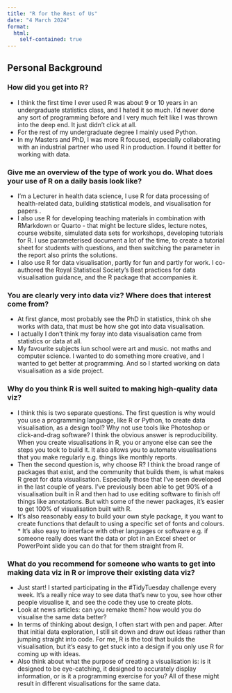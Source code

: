 ```yaml
---
title: "R for the Rest of Us"
date: "4 March 2024"
format:
  html: 
    self-contained: true
---
```


## Personal Background

### How did you get into R?

* I think the first time I ever used R was about 9 or 10 years in an undergraduate statistics class, and I hated it so much. I'd never done any sort of programming before and I very much felt like I was thrown into the deep end. It just didn't click at all.
* For the rest of my undergraduate degree I mainly used Python.
* In my Masters and PhD, I was more R focused, especially collaborating with an industrial partner who used R in production. I found it better for working with data.


### Give me an overview of the type of work you do. What does your use of R on a daily basis look like?

* I'm a Lecturer in health data science, I use R for data processing of health-related data, building statistical models, and visualisation for papers .
* I also use R for developing teaching materials in combination with RMarkdown or Quarto - that might be lecture slides, lecture notes, course website, simulated data sets for workshops, developing tutorials for R. I use parameterised document a lot of the time, to create a tutorial sheet for students with questions, and then switching the parameter in the report also prints the solutions.
* I also use R for data visualisation, partly for fun and partly for work. I co-authored the Royal Statistical Society's Best practices for data visualisation guidance, and the R package that accompanies it.


### You are clearly very into data viz? Where does that interest come from?

* At first glance, most probably see the PhD in statistics, think oh she works with data, that must be how she got into data visualisation.
* I actually I don't think my foray into data visualisation came from statistics or data at all.
* My favourite subjects iun school were art and music. not maths and computer science. I wanted to do something more creative, and I wanted to get better at programming. And so I started working on data visualisation as a side project.

### Why do you think R is well suited to making high-quality data viz?

* I think this is two separate questions. The first question is why would you use a programming language, like R or Python, to create data visualisation, as a design tool? Why not use tools like Photoshop or click-and-drag software? I think the obvious answer is reproducibility. When you create visualisations in R, you or anyone else can see the steps you took to build it. It also allows you to automate visualisations that you make regularly e.g. things like monthly reports.
* Then the second question is, why choose R? I think the broad range of packages that exist, and the community that builds them, is what makes R great for data visualisation. Especially those that I've seen developed in the last couple of years. I've previously been able to get 90% of a visualisation built in R and then had to use editing software to finish off things like annotations. But with some of the newer packages, it's easier to get 100% of visualisation built with R.
* It's also reasonably easy to build your own style package, it you want to create functions that default to using a specific set of fonts and colours. * It's also easy to interface with other languages or software e.g. if someone really does want the data or plot in an Excel sheet or PowerPoint slide you can do that for them straight from R.

### What do you recommend for someone who wants to get into making data viz in R or improve their existing data viz?

* Just start! I started participating in the #TidyTuesday challenge every week. It's a really nice way to see data that's new to you, see how other people visualise it, and see the code they use to create plots.
* Look at news articles: can you remake them? how would you do visualise the same data better?
* In terms of thinking about design, I often start with pen and paper. After that initial data exploration, I still sit down and draw out ideas rather than jumping straight into code. For me, R is the tool that builds the visualisation, but it's easy to get stuck into a design if you only use R for coming up with ideas.
* Also think about what the purpose of creating a visualisation is: is it designed to be eye-catching, it designed to accurately display information, or is it a programming exercise for you? All of these might result in different visualisations for the same data.
